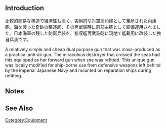 {{EquipmentInfo}}

==Introduction==
比較的簡易な構造で経済性も高く、実用的な対空高角砲として量産された両用砲。海を渡った奇跡の駆逐艦、その再武装時に前部主砲として装備運用されました。日本海軍の残した防衛兵装を、接収艦再武装時に現地で艦載用に改装した独自兵装です。

A relatively simple and cheap dual purpose gun that was mass-produced as a practical anti-air gun. The miraculous destroyer that crossed the seas had this equipped as her forward gun when she was refitted. This unique gun was locally modified for ship-borne use from defensive weapons left behind by the Imperial Japanese Navy and mounted on reparation ships during refitting.

==Notes==


==See Also==
{{Equipmentlist}}
[[Category:Equipment]]